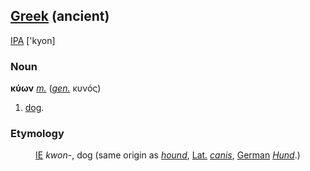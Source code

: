 == [[Greek]] (ancient) ==

[[IPA]] ['kyon]

===Noun===
'''κύων''' ''[[masculine|m.]]'' (''[[genitive|gen.]]'' κυνός)

#[[dog]].

===Etymology===
:[[Indoeuropean|IE]] ''kwon-'', dog (same origin as ''[[hound]]'', [[Latin|Lat.]] ''[[canis]]'', [[German]] ''[[Hund]]''.)